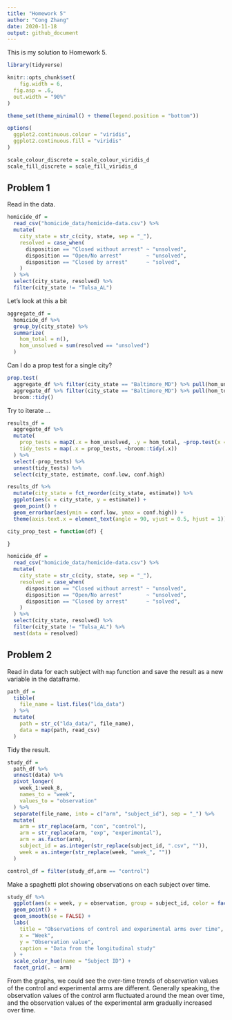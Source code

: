 ```yaml
---
title: "Homework 5"
author: "Cong Zhang"
date: 2020-11-18
output: github_document
---
```


This is my solution to Homework 5.

```r
library(tidyverse)

knitr::opts_chunk$set(
	fig.width = 6, 
  fig.asp = .6,
  out.width = "90%"
)

theme_set(theme_minimal() + theme(legend.position = "bottom"))

options(
  ggplot2.continuous.colour = "viridis",
  ggplot2.continuous.fill = "viridis"
)

scale_colour_discrete = scale_colour_viridis_d
scale_fill_discrete = scale_fill_viridis_d
```


## Problem 1

Read in the data.

```r
homicide_df = 
  read_csv("homicide_data/homicide-data.csv") %>% 
  mutate(
    city_state = str_c(city, state, sep = "_"),
    resolved = case_when(
      disposition == "Closed without arrest" ~ "unsolved",
      disposition == "Open/No arrest"        ~ "unsolved",
      disposition == "Closed by arrest"      ~ "solved",
    )
  ) %>% 
  select(city_state, resolved) %>% 
  filter(city_state != "Tulsa_AL")
```


Let's look at this a bit

```r
aggregate_df = 
  homicide_df %>% 
  group_by(city_state) %>% 
  summarize(
    hom_total = n(),
    hom_unsolved = sum(resolved == "unsolved")
  )
```

Can I do a prop test for a single city?

```r
prop.test(
  aggregate_df %>% filter(city_state == "Baltimore_MD") %>% pull(hom_unsolved), 
  aggregate_df %>% filter(city_state == "Baltimore_MD") %>% pull(hom_total)) %>% 
  broom::tidy()
```

Try to iterate ...

```r
results_df = 
  aggregate_df %>% 
  mutate(
    prop_tests = map2(.x = hom_unsolved, .y = hom_total, ~prop.test(x = .x, n = .y)),
    tidy_tests = map(.x = prop_tests, ~broom::tidy(.x))
  ) %>% 
  select(-prop_tests) %>% 
  unnest(tidy_tests) %>% 
  select(city_state, estimate, conf.low, conf.high)
```


```r
results_df %>% 
  mutate(city_state = fct_reorder(city_state, estimate)) %>% 
  ggplot(aes(x = city_state, y = estimate)) +
  geom_point() + 
  geom_errorbar(aes(ymin = conf.low, ymax = conf.high)) + 
  theme(axis.text.x = element_text(angle = 90, vjust = 0.5, hjust = 1))
```


```r
city_prop_test = function(df) {

}

homicide_df = 
  read_csv("homicide_data/homicide-data.csv") %>% 
  mutate(
    city_state = str_c(city, state, sep = "_"),
    resolved = case_when(
      disposition == "Closed without arrest" ~ "unsolved",
      disposition == "Open/No arrest"        ~ "unsolved",
      disposition == "Closed by arrest"      ~ "solved",
    )
  ) %>% 
  select(city_state, resolved) %>% 
  filter(city_state != "Tulsa_AL") %>% 
  nest(data = resolved)
```


## Problem 2

Read in data for each subject with `map` function and save the result as a new variable in the dataframe.

```r
path_df = 
  tibble(
    file_name = list.files("lda_data")
  ) %>% 
  mutate(
    path = str_c("lda_data/", file_name),
    data = map(path, read_csv)
  )
```

Tidy the result.

```r
study_df = 
  path_df %>% 
  unnest(data) %>% 
  pivot_longer(
    week_1:week_8,
    names_to = "week",
    values_to = "observation"
  ) %>% 
  separate(file_name, into = c("arm", "subject_id"), sep = "_") %>% 
  mutate(
    arm = str_replace(arm, "con", "control"),
    arm = str_replace(arm, "exp", "experimental"),
    arm = as.factor(arm),
    subject_id = as.integer(str_replace(subject_id, ".csv", "")),
    week = as.integer(str_replace(week, "week_", ""))
  )

control_df = filter(study_df,arm == "control")
```

Make a spaghetti plot showing observations on each subject over time.

```r
study_df %>% 
  ggplot(aes(x = week, y = observation, group = subject_id, color = factor(subject_id))) +
  geom_point() +
  geom_smooth(se = FALSE) +
  labs(
    title = "Observations of control and experimental arms over time",
    x = "Week",
    y = "Observation value",
    caption = "Data from the longitudinal study"
  ) +
  scale_color_hue(name = "Subject ID") +
  facet_grid(. ~ arm)
```

From the graphs, we could see the over-time trends of observation values of the control and experimental arms are different. Generally speaking, the observation values of the control arm fluctuated around the mean over time, and the observation values of the experimental arm gradually increased over time.

